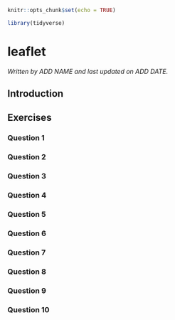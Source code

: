 
```r
knitr::opts_chunk$set(echo = TRUE)

library(tidyverse)
```

# leaflet

*Written by ADD NAME and last updated on ADD DATE.*

## Introduction

## Exercises

### Question 1

### Question 2

### Question 3

### Question 4

### Question 5

### Question 6

### Question 7

### Question 8

### Question 9

### Question 10
